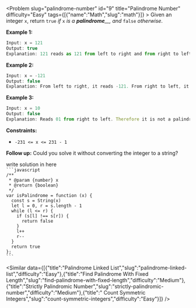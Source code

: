 
<Problem slug="palindrome-number" id="9" title="Palindrome Number" difficulty="Easy" tags={[{"name":"Math","slug":"math"}]} >
    Given an integer `x`, return `true` _if_ `x` _is a_ _**palindrome**__, and_ `false` _otherwise_.

**Example 1:**

```javascript 
Input: x = 121
Output: true
Explanation: 121 reads as 121 from left to right and from right to left.

```

**Example 2:**

```javascript 
Input: x = -121
Output: false
Explanation: From left to right, it reads -121. From right to left, it becomes 121-. Therefore it is not a palindrome.

```

**Example 3:**

```javascript 
Input: x = 10
Output: false
Explanation: Reads 01 from right to left. Therefore it is not a palindrome.

```

**Constraints:**

*   `-231 <= x <= 231 - 1`

**Follow up:** Could you solve it without converting the integer to a string?
</Problem >

<Solution>
write solution in here
</Solution>

<Code>
```javascript
/**
 * @param {number} x
 * @return {boolean}
 */
var isPalindrome = function (x) {
  const s = String(x)
  let l = 0, r = s.length - 1
  while (l <= r) {
    if (s[l] !== s[r]) {
      return false
    }
    l++
    r--
  }
  return true
};
```
</Code>

<Similar data={[{"title":"Palindrome Linked List","slug":"palindrome-linked-list","difficulty":"Easy"},{"title":"Find Palindrome With Fixed Length","slug":"find-palindrome-with-fixed-length","difficulty":"Medium"},{"title":"Strictly Palindromic Number","slug":"strictly-palindromic-number","difficulty":"Medium"},{"title":"  Count Symmetric Integers","slug":"count-symmetric-integers","difficulty":"Easy"}]} />
